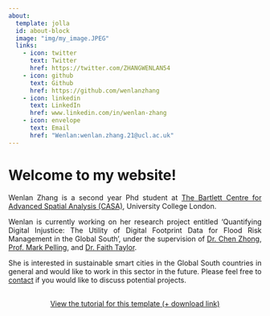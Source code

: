 ```yaml
---
about:
  template: jolla
  id: about-block
  image: "img/my_image.JPEG"
  links:
    - icon: twitter
      text: Twitter
      href: https://twitter.com/ZHANGWENLAN54
    - icon: github
      text: Github
      href: https://github.com/wenlanzhang
    - icon: linkedin
      text: LinkedIn
      href: www.linkedin.com/in/wenlan-zhang
    - icon: envelope
      text: Email
      href: "Wenlan:wenlan.zhang.21@ucl.ac.uk"  
---
```


::: {#about-block}
:::

# Welcome to my website!

<div style="text-align: justify;">
Wenlan Zhang is a second year Phd student at [The Bartlett Centre for Advanced Spatial Analysis (CASA)](https://www.ucl.ac.uk/bartlett/casa/bartlett-centre-advanced-spatial-analysis), University College London.

Wenlan is currently working on her research project entitled 'Quantifying Digital Injustice: The Utility of Digital Footprint Data for Flood Risk Management in the Global South', under the supervision of [Dr. Chen Zhong](https://smartcityanalysis.com/team.html),  [Prof. Mark Pelling](https://profiles.ucl.ac.uk/90166-mark-pelling), and [Dr. Faith Taylor](https://www.kcl.ac.uk/people/faith-taylor). 

She is interested in sustainable smart cities in the Global South countries in general and would like to work in this sector in the future. Please feel free to [contact](Wenlan:wenlan.zhang.21@ucl.ac.uk) if you would like to discuss potential projects.
</div>

<!-- a renowned wizard and scholar of Middle-earth. Over the centuries, I have dedicated my life to studying the history, languages, and cultures of the peoples of Middle-earth. On this website, I offer a glimpse into my vast body of knowledge, ongoing research, and publications. -->

<!-- My research interests span the entirety of Middle-earth, from the distant past to the present day. I am particularly passionate about the languages and mythologies of the Elves, Dwarves, and Men, and I have made significant contributions to the understanding of these subjects. My studies of the natural world have also been extensive, and I am an expert in the flora and fauna of Middle-earth. Additionally, I have been involved in many important historical events and offer valuable first-hand accounts and insights on the past. -->

<!-- Not only am I a scholar, but I am also a mentor and teacher. Over the centuries, I have had the honor of working with many young wizards, passing on my knowledge and experience to the next generation. I have a particular interest in the education of hobbits, whom I see as having great potential despite their small size and simple lifestyle. My teaching style is engaging and accessible, and I encourage my students to think critically and creatively. -->

<!-- On this website, you will find a selection of my published works, including scholarly articles, monographs, and translations. You will also find news and updates on my current research projects, as well as information on upcoming events and conferences where I will be speaking. I invite you to explore my website and learn more about my life's work as one of Middle-earth's greatest scholars and thinkers. -->

<!-- Qili's Website: https://hugoblox.com/templates/ -->

```{=html}
<div  style="margin: 30px; text-align: center;">
<a class="btn btn-primary" href="https://www.marvinschmitt.com/blog/website-tutorial-quarto/" role="button" target="_blank" style="padding: 15px 30px;">View the tutorial for this template (+ download link)</a>
</div>
```


